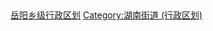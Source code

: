 [[Category:岳阳乡级行政区划|]]
[[Category:湖南街道_(行政区划)|Category:湖南街道 (行政区划)]]
<br>
{{hideh
|Head = 岳阳各区县市所辖乡镇与街道
|FrameStyle   = border:solid 1px #000080;
|HeadStyle    = text-align:center;background:transparent;
|ContentStyle = background: #99CCFF;
}}
{{岳阳市岳阳楼区行政区划|state=expanded}}
{{岳阳市云溪区行政区划|state=expanded}}
{{岳阳市君山区行政区划|state=expanded}}
{{临湘市行政区划|state=expanded}}
{{汨罗市行政区划|state=expanded}}
{{岳阳县行政区划|state=expanded}}
{{湘阴县行政区划|state=expanded}}
{{平江县行政区划|state=expanded}}
{{华容县行政区划|state=expanded}}
{{屈原管理区行政区划|state=expanded}}
{{hidef}}